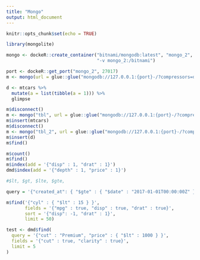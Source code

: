 ```yaml
---
title: "Mongo"
output: html_document
---
```


```r
knitr::opts_chunk$set(echo = TRUE)
```

```r
library(mongolite)

mongo <- dockeR::create_container("bitnami/mongodb:latest", "mongo_2", 
                                  "-v mongo_2:/bitnami")

port <- dockeR::get_port("mongo_2", 27017)
m <- mongo(url = glue::glue("mongodb://127.0.0.1:{port}-/?compressors=disabled&gssapiServiceName=mongodb"))

d <- mtcars %>%
  mutate(a = list(tibble(a = 1))) %>%
  glimpse

m$disconnect()
m <- mongo("tbl", url = glue::glue("mongodb://127.0.0.1:{port}-/?compressors=disabled&gssapiServiceName=mongodb"))
m$insert(mtcars)
m$disconnect()
m <- mongo("tbl_2", url = glue::glue("mongodb://127.0.0.1:{port}-/?compressors=disabled&gssapiServiceName=mongodb"))
m$insert(d)
m$find()

m$count()
m$find()
m$index(add = '{"disp" : 1, "drat" : 1}')
dmd$index(add = '{"depth" : 1, "price" : 1}')

#$lt, $gt, $lte, $gte,

query = '{"created_at": { "$gte" : { "$date" : "2017-01-01T00:00:00Z" }}}',

m$find('{"cyl" : { "$lt" : 15 } }', 
       fields = '{"mpg" : true, "disp" : true, "drat" : true}',
       sort = '{"disp": -1, "drat" : 1}',
       limit = 50)

test <- dmd$find(
  query = '{"cut" : "Premium", "price" : { "$lt" : 1000 } }', 
  fields = '{"cut" : true, "clarity" : true}',
  limit = 5
)



```

